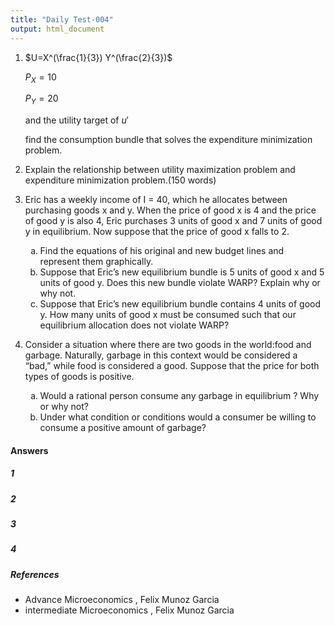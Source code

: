 ```yaml
---
title: "Daily Test-004"
output: html_document
---
```



1. $U=X^(\frac{1}{3}) Y^(\frac{2}{3})$ 

   $P_X= 10$ 

   $P_Y=20$

   and the utility target of $u'$

   find the consumption bundle that solves the expenditure minimization problem. 


2. Explain the relationship between utility maximization problem and expenditure minimization problem.(150 words)

3. Eric has a weekly income of I = $40$, which he allocates between purchasing goods x and y. When the price of good x is $4$ and the price of good y is also $4$, Eric purchases 3 units of good x and 7 units of good y in equilibrium. Now suppose that the price of good x falls to $2$.
   (a) Find the equations of his original and new budget lines and represent them graphically.
   (b) Suppose that Eric’s new equilibrium bundle is 5 units of good x and 5 units of good y. Does this new bundle violate WARP? Explain why or why not.
   (c) Suppose that Eric’s new equilibrium bundle contains 4 units of good y. How many units of good x must be consumed such that our equilibrium allocation does not violate WARP?


4. Consider a situation where there are two goods in the world:food and garbage. Naturally, garbage in this context would be considered a “bad,” while food is considered a good. Suppose that the price for both types of goods is positive.
   (a) Would a rational person consume any  garbage in   equilibrium ? Why or why not?
   (b) Under what condition or conditions would a consumer be willing to consume a positive amount of garbage?


#### Answers {.tabset .tabset-fade .tabset-pills}

##### 1

##### 2

##### 3

##### 4


##### References

- Advance Microeconomics , Felix Munoz Garcia
- intermediate Microeconomics , Felix Munoz Garcia
